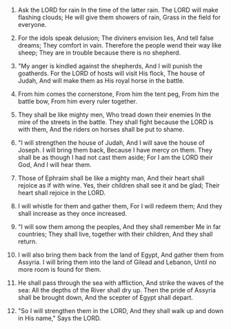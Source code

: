 
1. Ask the LORD for rain In the time of the latter rain. The LORD will make flashing clouds; He will give them showers of rain, Grass in the field for everyone.

2. For the idols speak delusion; The diviners envision lies, And tell false dreams; They comfort in vain. Therefore the people wend their way like sheep; They are in trouble because there is no shepherd.

3. "My anger is kindled against the shepherds, And I will punish the goatherds. For the LORD of hosts will visit His flock, The house of Judah, And will make them as His royal horse in the battle.

4. From him comes the cornerstone, From him the tent peg, From him the battle bow, From him every ruler together.

5. They shall be like mighty men, Who tread down their enemies In the mire of the streets in the battle. They shall fight because the LORD is with them, And the riders on horses shall be put to shame.

6. "I will strengthen the house of Judah, And I will save the house of Joseph. I will bring them back, Because I have mercy on them. They shall be as though I had not cast them aside; For I am the LORD their God, And I will hear them.

7. Those of Ephraim shall be like a mighty man, And their heart shall rejoice as if with wine. Yes, their children shall see it and be glad; Their heart shall rejoice in the LORD.

8. I will whistle for them and gather them, For I will redeem them; And they shall increase as they once increased.

9. "I will sow them among the peoples, And they shall remember Me in far countries; They shall live, together with their children, And they shall return.

10. I will also bring them back from the land of Egypt, And gather them from Assyria. I will bring them into the land of Gilead and Lebanon, Until no more room is found for them.

11. He shall pass through the sea with affliction, And strike the waves of the sea: All the depths of the River shall dry up. Then the pride of Assyria shall be brought down, And the scepter of Egypt shall depart.

12. "So I will strengthen them in the LORD, And they shall walk up and down in His name," Says the LORD.


